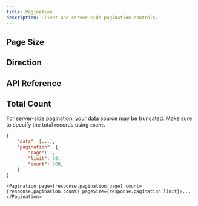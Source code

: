 ```yaml
---
title: Pagination
description: Client and server-side pagination controls.
---
```









<Framework id="svelte">
	<Preview framework="svelte" files={{ 'app.svelte': DefaultSvelteRaw }} client:visible>
		<DefaultSvelte client:visible />
	</Preview>
</Framework>
<Framework id="react">
	<Preview framework="react" files={{ 'app.tsx': DefaultReactRaw }} client:visible>
		<DefaultReact client:visible />
	</Preview>
</Framework>

## Page Size

<Framework id="svelte">
	<Preview framework="svelte" files={{ 'app.svelte': DynamicPageSizeSvelteRaw }} client:visible>
		<DynamicPageSizeSvelte client:visible />
	</Preview>
</Framework>
<Framework id="react">
	<Preview framework="react" files={{ 'app.tsx': DynamicPageSizeReactRaw }} client:visible>
		<DynamicPageSizeReact client:visible />
	</Preview>
</Framework>

## Direction

<Framework id="svelte">
	<Preview framework="svelte" files={{ 'app.svelte': DirSvelteRaw }} client:visible>
		<DirSvelte client:visible />
	</Preview>
</Framework>
<Framework id="react">
	<Preview framework="react" files={{ 'app.tsx': DirReactRaw }} client:visible>
		<DirReact client:visible />
	</Preview>
</Framework>

## API Reference

<ApiTable />

## Total Count

For server-side pagination, your data source may be truncated. Make sure to specify the total records using `count`.

```json
{
	"data": [...],
	"pagination": {
		"page": 1,
		"limit": 10,
		"count": 500,
	}
}
```

```svelte
<Pagination page={response.pagination.page} count={response.pagination.count} pageSize={response.pagination.limit}>...</Pagination>
```
